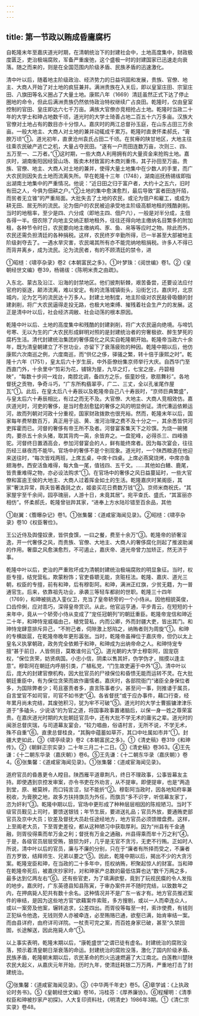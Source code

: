 ```yaml
---
---
---
```

title: 第一节政以贿成昏庸腐朽
---



自乾隆末年至嘉庆道光时期，在清朝统治下的封建社会中，土地高度集中，财政极度匮乏，吏治极端腐败，军备严重废弛，这个盛极一时的封建国家已迅速走向衰落。随之而来的，则是在全国范围内阶级矛盾、民族矛盾的迅速激化。

清中叶以后，随着地主阶级政治、经济势力的日益巩固和发展，贵族、官僚、地主、大商人开始了对土地的疯狂兼并。满洲贵族在入关后，即以皇室庄田、宗室庄田、八旗田等名义圈占了大量土地。康熙八年（1669）清廷虽然正式下达了停止圈地的命令，但此后满洲贵族仍然依恃政治特权继续广占良田。乾隆时，仅由皇室控制的官田、皇庄即达六七千万亩。满族大官僚亦竞相抢占土地。乾隆时当政二十年的大学士和珅占地数千顷，道光时的大学士琦善占地二百五十六万多亩。汉族大官僚对土地占有的数目亦十分惊人。嘉庆时的两江总督孙玉庭，在山东占田三万余亩。一般大地主、大商人对土地的兼并动辄成千累万。乾隆时直隶怀柔郝氏，“膏腴万顷”①。道光初年，直隶沧州袁氏占田二千顷。在贫瘠的陕甘地区，大地主往往乘农民破产逃亡之机，大量占夺民田。“遂有一户而田连数万亩，次则三、四、五万至一、二万者。”①这时期，一些大商人利用拥有的大量资金来抢购土地。嘉庆时，湖南衡阳因经营山场、贩卖木材致富的木商刘重伟，其子孙田至万亩。贵族、官僚、地主、大商人对土地的兼并，使得大量土地集中在少数人的手里，而广大农民则因失去土地而流离失所。早在乾隆十三年（1748），湖南巡抚杨锡绂即指出湖南土地集中的严重情况。他说：“近日田之归于富户者，大约十之五六，旧时有田之人，今俱为佃耕之户。”②土地的集中愈演愈烈，最后导致“富者田连阡陌，而贫者无立锥”的严重局面。大批失去了土地的农民，或沦为佃户和雇工，或成为耕无田、居无所的流民。沦为佃户的农民被迫承受地主阶级高额地租的残酷剥削。当时的地租率，至少是四、六分成（即地主四、佃户六），一般是对半分成，主佃各得一半。佃农除了向地主交纳正额地租外，往往还得向地主缴纳名目繁多的附加租，各种节令时日，农民要向地主缴纳鸡、豕、鱼、帛等等应时之物。除此而外，农民还需负担清廷的各种捐税。这样，农民终岁辛勤所得，已一半甚至大部被地主阶级剥夺去了。一遇水旱灾害，农民竭其所有亦不能完纳地租捐税。许多人不得已而背井离乡，成为流民。沦为流民者，有的不顾清廷的禁令，进

①昭梿：《啸亭杂录》卷2《本朝富民之多》。①叶梦珠：《阅世编》卷1。②《皇朝经世文编》卷39，杨锡绂：《陈明米贵之由疏》。

入东北、蒙古及沿江、沿海的封禁地区。他们披荆斩棘，艰苦备尝，还要设法应付官府的驱逐，颠沛流离，难以安定。有的流落城镇街头，沿街乞讨。嘉庆时，北京城内，沦为乞丐的流民达十万多人。封建土地制度，地主阶级对农民敲骨吸髓的封建剥削，将广大农民逼得走投无路，也极大地束缚、摧残着社会生产力的发展。这正是清中叶以后，社会经济凋敝、社会动荡的根本原因。

乾隆中叶以后、土地的高度集中和残酷的封建剥削，将广大农民逼向绝境。与啼饥号寒、无以为生的广大农民形成鲜明对照的是封建统治者的穷奢极欲、醉生梦死的腐朽生活。清代封建统治集团的奢侈腐化之风实自乾隆朝开始。乾隆帝当政六十余年，既为清皇朝建立了不世功业，亦留下了衰落疲败的种因。乾隆中期以后，他仿康熙六次南巡之例，六度南巡，而“供亿之侈，驿骚之繁，转十倍于康熙之时”。乾隆十六年（1751），皇太后六十岁生辰，中外臣僚纷集京师举行大庆。自西华门至西直门外，十余里中“剪彩为花，铺锦为屋，九华之灯，七宝之座，丹碧相映”，“每数十步间一戏台，南腔北调，备四方之乐，侲童妙伎，歌扇舞衫”。各地督抚之贡物，争奇斗巧，“广东所构翡翠亭，广二、三丈，全以孔雀尾作屋瓦”①。此后，在皇太后八十寿辰以及乾隆帝自己八十寿辰时，“京师巨典繁盛”，与皇太后六十寿辰相比，有过之而无不及。大官僚、大地主、大商人竞相效仿。嘉庆道光时，河吏的奢侈，是当时愈刮愈猛的奢侈之风的明显例证。清代漕运依赖运河，故而列朝对河政十分重视，国家财政拨款也很充裕。然而，乾隆末年以后，国家每年费帑数百万，真正用于运、黄、淮河治理之费不及十分之一，其余悉皆供河吏挥霍而已。河督的奢侈有帝王所不及者。河督宴客集天下之珍馔。为烧一碗猪肉，要杀五十余头猪，取其背肉一脔，余皆弃之。一盘驼峰，必得杀三、四峰骆驼。河督终日置酒高会，参加河督宴会的人，鲜有能终席者。因为每次宴会，往往历经三昼夜而不能毕。官场中的奢侈不是个别现象。道光时，一个陕西粮道在他迎来送往时，“每次皆戏两班，上席五桌，中席十四桌。上席必燕窝烧烤，中席亦鱼翅海参。西安活鱼难得，每大鱼一尾，值钱四、五千文。……其他如白鳝、鹿尾，皆贵重难得之物，亦必设法购求”①。在官场中的奢侈之风日益蔓延时，一些大官僚和富逾王侯的大地主、大商人过着挥金如土的生活。乾隆嘉庆时某阁臣，其家“奢汰异常，舆夫皆著毳毭之衣，姬妾买花日费数万钱”②。京师米商祝氏，“其家屋宇至千余间，园亭瑰丽，人游十日，未竟其居”。宛平查氏、盛氏，“其富丽亦相仿”。怀柔郝氏，乾隆曾驻跸其家，“进奉上方水陆珍错至百余品，其他

①赵翼：《簷曝杂记》卷1。①张集馨：《道咸宦海闻见录》。②昭梿：《啸亭杂录》卷10《权臣奢俭》。

王公近侍及舆僮奴隶，皆供食馔，一曰之餐，费至十余万”③。乾隆帝的骄奢淫逸，开一代奢侈之风，而贵族、官僚、大地主、大商人的奢侈腐化则起了推波助澜的作用。奢靡之风愈演愈烈，不可遏止，嘉庆帝、道光帝曾力加矫正，然无济于事。

乾隆中叶以后，吏治的严重败坏成为清朝封建统治极端腐败的明显象征。当时，权臣专擅，结党营私，欺蒙粉饰；官吏昏聩无能，贪赃枉法。乾隆、嘉庆、道光三朝，权臣的专擅，前有和珅，后有穆彰阿。和珅，满洲正红旗，少贫无籍，为一普通官生。后来，依靠祖先功业，承袭三等轻车都尉的世职。乾隆三十四年（1769），和珅被挑选入銮仪卫，充当了皇帝轿旁的一个小侍从。因他相貌英俊，口齿伶俐，应对乖巧，深得皇帝赏识。从此，他官运亨通，平步青云，在短短的十来年中，竟从一个轿旁小侍从变成了“宠任冠朝列”的朝廷重臣。乾隆帝宠信和珅近二十年，和珅恃宠威福由己，植党营私，内而公卿，外而封疆大吏，皆出其门。和珅恃宠肆意排斥异己，“不附己者，伺隙激上怒陷之，纳贿者则为周旋”①。和珅的专横跋扈，在乾隆帝晚年更形嚣张。当时，乾隆帝虽禅位于嘉庆帝，但仍以太上皇名义执掌朝政，政务完全依赖于和珅，和珅成为出纳帝命之人。和珅恃宠专擅“甚于前日，人皆侧目，莫敢谁何云”②。道光朝的大学士穆彰阿，固宠窃权，“保位贪荣，妨贤病国。小忠小信，阴柔以售其奸，伪学伪才，揣摸以逢主意”。穆彰阿在朝廷内呼朋引类，广植私党，“门生故吏遍于中外”③。清中叶以后，庞大的封建官僚机构，因大批官员的尸禄保位和昏愦无能而运转不灵。在大批朝廷重臣中，有为保位贪荣而故作庸懦者。嘉庆时，各部院衙门“诸臣全身保位者多，为国除弊者少；苟且塞责者多，直言陈事者少。甚至问一事，则推诿于属员，自言堂官不如司官，司官不如书吏”④。各省督抚“或于应办事件，藉口行查，经年累月尚未完结，其废弛积习，犹为牢不可破”⑤。道光时的大学士曹振镛津津乐道于“多磕头，少说话”的为官之道，将国事政事置诸脑后，以保一身一姓之尊荣富贵。在嘉庆道光时期的大批朝廷官员中，还有大批不学无术的庸劣之辈。道光时的闽浙总督庆瑞，与司道幕友宴会，“较力唱曲，俗语村言，无所不说，不学无术，殊不自重”⑥。直隶总督桂良，“其胸中蕴蓄如草芥，其口中吐属如市井”①。封疆大吏如此，③《啸亭续录》卷2《本朝富民之多》。①《清史稿》卷319《和珅传》。②《朝鲜正宗实录》二十年三月二十二日。③《清史稿》卷363。④王先谦：《十二朝东华录（嘉庆朝）》卷6。⑤王先谦：《十二朝东华录（嘉庆朝）》卷4。⑥张集馨：《道咸宦海闻见录》。①张集馨：《道咸宦海闻见录》。

道府官员的昏愚更令人瞠目。陕西雁平道章荆凡，终日不理政事，公事皆幕友主持。即使遇到京控发审案，亦令书吏在外劝言，从不提审。即便提审，也是“两造到堂，原、被莫辨，而口钝言涩，狱不能折”②。穆彰阿当政时，因各地知府率兼税收，为膏腴之地，故多方扶持旗员为外任，而旗员“多不识字，听信幕友家丁，恣为奸利”③。乾隆中期以后，官场中更形成了种种层层相因的陈规陋习。当时下级官员觐见上司时，要馈送银钱；年节生辰，要进送礼品；官员外放，要通贿吏部官员及京中大员；钦差及督抚大员赴任途经地方，地方官员必须馈赠盘费。这样，上至阁老大员，下至胥吏差役，都从这种陋习中获取厚利。因为“州县有千金通融，则胥役得乘而牟万金之利；督抚有万金之通融，州县得乘而牟十万之利”④。于是，各级官员层层受贿，狼狈为奸，几乎是无官不贪污，无吏不行贿。正如时人所说，清中叶以后的官员，廉与不廉的分别，只在于“廉者有所择而受之，不廉者百方罗致，结拜师生、兄弟以要之”⑤。因此，乾隆中期以后，揭出不少的大贪污案。乾隆宠臣和珅，在当政的二十多年中，揽权纳贿，积聚起惊人的财富。当和珅在乾隆帝死后，被嘉庆抄家时，对和珅家产总数的最低估算也达“数千万两之多，最多达到亿两左右”⑥。还有些官吏，为了填满欲壑，竟到了玩视民瘼的令人发指的地步。嘉庆时，广东英德县知县陈寅，于审办案件并不随时完结，以致数年之内，在押病毙人犯共有数十余名。这种情况并不是广东一省才有。地方官员推迟案件的审结，是因为这些地方官“欲藉案件索赃，多方搜剔，或以一人而牵连众人，或以一案旁及他案，辗转追求，公差四出。而胥役等每至一村，索诈使费，有钱则正犯纵令他逸，无钱则旁人亦被牵连，必至贿赂已通，欲壑已满，始肯审结一案。而由县详府，由府详司详院。一杖责可完之案，而百姓身家已破，甚至“久禁囹圄，长途解送，因此拖毙人命”①。

以上事实表明，乾隆末期以后，“康乾盛世”之谓已徒有虚名。封建统治的腐败没落，预示着清皇朝日渐衰落的命运。封建统治的腐败没落，激化了国内阶级矛盾、民族矛盾，乾隆朝末期以后，农民革命的烈火迅速燃遍了大江南北。白莲教川楚陕农民大起义，从嘉庆元年开始，历时九年，使清廷耗银二万万两，严重地打击了封建统治。

②张集馨：《道咸宦海闻见录》。③《中华两千年史》卷5。④章学诚：《上执政论时务书》。⑤《皇朝经世文编》卷16，冯桂芬：《厚养廉协》。⑥程耀明：《清季权臣和珅被抄家产初探》。人大复印资料社，《明清史》1986年3期。①《清仁宗实录》卷48。